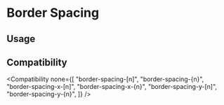 
# Border Spacing

## Usage

<Usage />

## Compatibility

<Compatibility
  none={[
    "border-spacing-[n]",
    "border-spacing-{n}",
    "border-spacing-x-[n]",
    "border-spacing-x-{n}",
    "border-spacing-y-[n]",
    "border-spacing-y-{n}",
  ]}
/>

